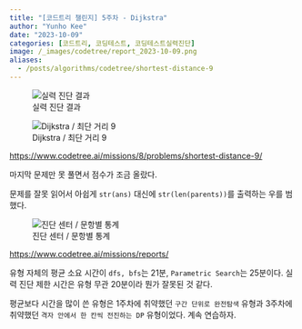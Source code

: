 ```yaml
---
title: "[코드트리 챌린지] 5주차 - Dijkstra"
author: "Yunho Kee"
date: "2023-10-09"
categories: [코드트리, 코딩테스트, 코딩테스트실력진단]
image: /_images/codetree/report_2023-10-09.png
aliases:
  - /posts/algorithms/codetree/shortest-distance-9
---
```


::: {layout="[526, 474]" layout-valign="bottom"}
![실력 진단 결과]({{< meta image >}})

![Dijkstra / 최단 거리 9](/_images/codetree/화면 캡처 2023-10-09 185135.jpg)
:::

<https://www.codetree.ai/missions/8/problems/shortest-distance-9/>

마지막 문제만 못 풀면서 점수가 조금 올랐다.

문제를 잘못 읽어서 아쉽게 `str(ans)` 대신에 `str(len(parents))`를 출력하는 우를 범했다.

![진단 센터 / 문항별 통계](/_images/codetree/화면 캡처 2023-10-09 190801.jpg)

<https://www.codetree.ai/missions/reports/>

유형 자체의 평균 소요 시간이 `dfs, bfs`는 21분, `Parametric Search`는 25분이다. 실력 진단 제한 시간은 유형 무관 20분이라 뭔가 잘못된 것 같다.

평균보다 시간을 많이 쓴 유형은 1주차에 취약했던 `구간 단위로 완전탐색` 유형과 3주차에 취약했던 `격자 안에서 한 칸씩 전진하는 DP` 유형이었다. 계속 연습하자.